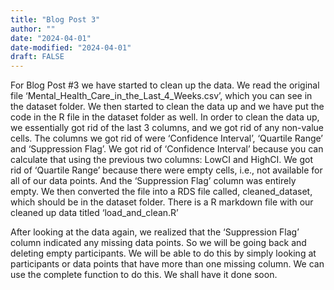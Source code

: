 ```yaml
---
title: "Blog Post 3"
author: ""
date: "2024-04-01"
date-modified: "2024-04-01"
draft: FALSE
---
```


For Blog Post #3 we have started to clean up the data. We read the original file 'Mental_Health_Care_in_the_Last_4_Weeks.csv', which you can see in the dataset folder. We then started to clean the data up and we have put the code in the R file in the dataset folder as well. In order to clean the data up, we essentially got rid of the last 3 columns, and we got rid of any non-value cells. The columns we got rid of were 'Confidence Interval', 'Quartile Range' and 'Suppression Flag'. We got rid of 'Confidence Interval' because you can calculate that using the previous two columns: LowCI and HighCI. We got rid of 'Quartile Range' because there were empty cells, i.e., not available for all of our data points. And the 'Suppression Flag' column was entirely empty. We then converted the file into a RDS file called, cleaned_dataset, which should be in the dataset folder. There is a R markdown file with our cleaned up data titled 'load_and_clean.R' 


After looking at the data again, we realized that the 'Suppression Flag' column indicated any missing data points. So we will be going back and deleting empty participants. We will be able to do this by simply looking at participants or data points that have more than one missing column. We can use the complete function to do this. We shall have it done soon. 


